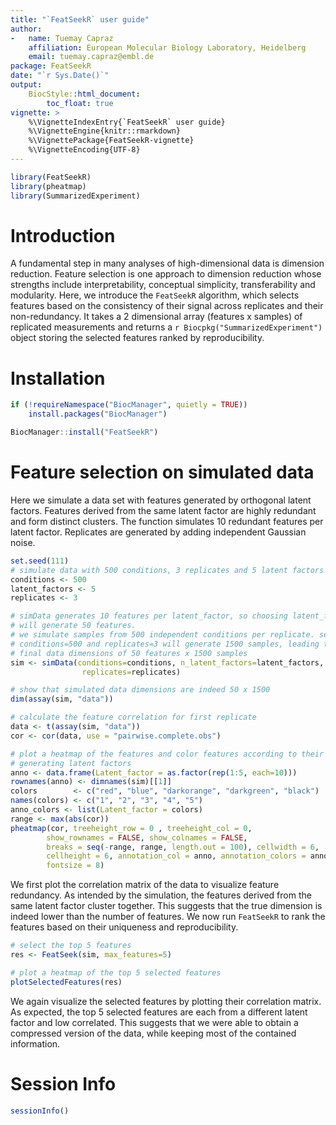 ```yaml
---
title: "`FeatSeekR` user guide"
author: 
-   name: Tuemay Capraz
    affiliation: European Molecular Biology Laboratory, Heidelberg
    email: tuemay.capraz@embl.de
package: FeatSeekR
date: "`r Sys.Date()`"
output:  
    BiocStyle::html_document:
        toc_float: true
vignette: >
    %\VignetteIndexEntry{`FeatSeekR` user guide}
    %\VignetteEngine{knitr::rmarkdown}
    %\VignettePackage{FeatSeekR-vignette}
    %\VignetteEncoding{UTF-8}
---
```




```r
library(FeatSeekR)
library(pheatmap)
library(SummarizedExperiment)
```


# Introduction

A fundamental step in many analyses of high-dimensional data is dimension 
reduction. Feature selection is one approach to dimension reduction whose 
strengths include interpretability, conceptual simplicity, transferability 
and modularity.
Here, we introduce the `FeatSeekR` algorithm, which selects features based on 
the consistency of their signal across replicates and their non-redundancy.
It takes a 2 dimensional array (features x samples) of replicated measurements
and returns a `r Biocpkg("SummarizedExperiment")` object storing the selected 
features ranked by reproducibility.

# Installation

```r
if (!requireNamespace("BiocManager", quietly = TRUE))
    install.packages("BiocManager")

BiocManager::install("FeatSeekR")
```

# Feature selection on simulated data

Here we simulate a data set with features generated by orthogonal latent 
factors. Features derived from the same latent factor are highly redundant and 
form distinct clusters. The function \code{simData} simulates 10 redundant 
features per latent factor. Replicates are generated by adding independent 
Gaussian noise.

```r
set.seed(111)
# simulate data with 500 conditions, 3 replicates and 5 latent factors 
conditions <- 500
latent_factors <- 5
replicates <- 3

# simData generates 10 features per latent_factor, so choosing latent_factors=5
# will generate 50 features.
# we simulate samples from 500 independent conditions per replicate. setting 
# conditions=500 and replicates=3 will generate 1500 samples, leading to 
# final data dimensions of 50 features x 1500 samples
sim <- simData(conditions=conditions, n_latent_factors=latent_factors,
                replicates=replicates)

# show that simulated data dimensions are indeed 50 x 1500 
dim(assay(sim, "data"))

# calculate the feature correlation for first replicate
data <- t(assay(sim, "data"))
cor <- cor(data, use = "pairwise.complete.obs")

# plot a heatmap of the features and color features according to their 
# generating latent factors
anno <- data.frame(Latent_factor = as.factor(rep(1:5, each=10)))
rownames(anno) <- dimnames(sim)[[1]]
colors        <- c("red", "blue", "darkorange", "darkgreen", "black")
names(colors) <- c("1", "2", "3", "4", "5")
anno_colors <- list(Latent_factor = colors)
range <- max(abs(cor))
pheatmap(cor, treeheight_row = 0 , treeheight_col = 0, 
        show_rownames = FALSE, show_colnames = FALSE,
        breaks = seq(-range, range, length.out = 100), cellwidth = 6, 
        cellheight = 6, annotation_col = anno, annotation_colors = anno_colors, 
        fontsize = 8)
```
We first plot the correlation matrix of the data to visualize feature 
redundancy. As intended by the simulation, the features derived from the 
same latent factor cluster together. This suggests that the true dimension is
indeed lower than the number of features.
We now run `FeatSeekR` to rank the features based on their uniqueness and
reproducibility.

```r
# select the top 5 features
res <- FeatSeek(sim, max_features=5)

# plot a heatmap of the top 5 selected features 
plotSelectedFeatures(res)
```
We again visualize the selected features by plotting their correlation matrix.
As expected, the top 5 selected features are each from a different latent 
factor and low correlated. This suggests that we were able to obtain a 
compressed version of the data, while keeping most of the contained 
information.




# Session Info

```r
sessionInfo()
```

